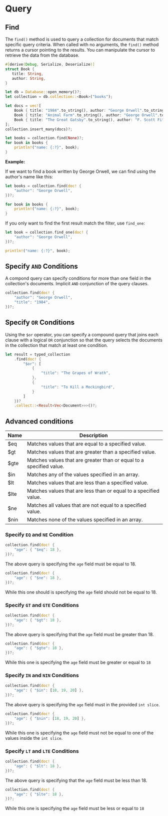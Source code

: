 # Query

## Find

The `find()` method is used to query a collection for documents that match specific query criteria.
When called with no arguments, the `find()` method returns a cursor pointing to the results.
You can manipulate the cursor to retrieve the data from the database.

```rust
#[derive(Debug, Serialize, Deserialize)]
struct Book {
   title: String,
   author: String,
}

let db = Database::open_memory()?;
let collection = db.collection::<Book>("books");

let docs = vec![
    Book { title: "1984".to_string(), author: "George Orwell".to_string() },
    Book { title: "Animal Farm".to_string(), author: "George Orwell".to_string() },
    Book { title: "The Great Gatsby".to_string(), author: "F. Scott Fitzgerald".to_string() },
];
collection.insert_many(docs)?;

let books = collection.find(None)?;
for book in books {
    println!("name: {:?}", book);
}
```

**Example:**

If we want to find a book written by George Orwell, we can find using the author's name like this:

```rust
let books = collection.find(doc! {
    "author": "George Orwell",
})?;

for book in books {
    println!("name: {:?}", book);
}
```

If you only want to find the first result match the filter, use `find_one`:

```rust
let book = collection.find_one(doc! {
    "author": "George Orwell",
})?;

println!("name: {:?}", book);
```

## Specify `AND` Conditions

A compond query can specify conditions for more than one field in the collection's documents.
Implicit `AND` conjunction of the query clauses.

```rust
collection.find(doc! {
    "author": "George Orwell",
    "title": "1984",
})?;
```

## Specify `OR` Conditions

Using the `$or` operator, you can specify a compound query that joins each clause with a logical `OR` conjunction
so that the query selects the documents in the collection that match at least one condition.

```rust
let result = typed_collection
    .find(doc! {
        "$or": [
            {
                "title": "The Grapes of Wrath",
            },
            {
                "title": "To Kill a Mockingbird",
            }
        ]
    })?
    .collect::<Result<Vec<Document>>>()?;
```

## Advanced conditions

| Name | Description                                                         |
| ---- | ------------------------------------------------------------------- |
| $eq  | Matches values that are equal to a specified value.                 |
| $gt  | Matches values that are greater than a specified value.             |
| $gte | Matches values that are greater than or equal to a specified value. |
| $in  | Matches any of the values specified in an array.                    |
| $lt  | Matches values that are less than a specified value.                |
| $lte | Matches values that are less than or equal to a specified value.    |
| $ne  | Matches all values that are not equal to a specified value.         |
| $nin | Matches none of the values specified in an array.                   |

### Specify `EQ` and `NE` Condition

```rust
collection.find(doc! {
    "age": { "$eq": 18 },
})?;
```

The above query is specifying the `age` field must be equal to 18.

```rust
collection.find(doc! {
    "age": { "$ne": 18 },
})?;
```

While this one should is specifying the `age` field should not be equal to 18.

### Specify `GT` and `GTE` Conditions

```rust
collection.find(doc! {
    "age": { "$gt": 18 },
})?;
```

The above query is specifying that the `age` field must be greater than 18.

```rust
collection.find(doc! {
    "age": { "$gte": 18 },
})?;
```

While this one is specifying the `age` field must be greater or equal to `18`

### Specify `IN` and `NIN` Conditions

```rust
collection.find(doc! {
    "age": { "$in": [18, 19, 20] },
})?;
```

The above query is specifying the `age` field must in the provided `int slice`.

```rust
collection.find(doc! {
    "age": { "$nin": [18, 19, 20] },
})?;
```

While this one is specifying the `age` field must not be equal to one of the values inside the `int slice`.

### Specify `LT` and `LTE` Conditions

```rust
collection.find(doc! {
    "age": { "$lt": 18 },
})?;
```

The above query is specifying that the `age` field must be less than 18.

```rust
collection.find(doc! {
    "age": { "$lte": 18 },
})?;
```

While this one is specifying the `age` field must be less or equal to `18`
